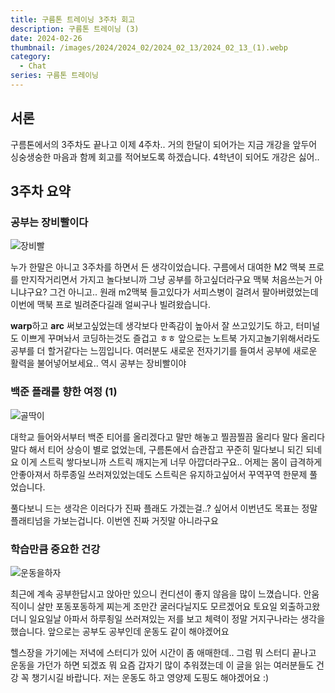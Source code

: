 ```yaml
---
title: 구름톤 트레이닝 3주차 회고
description: 구름톤 트레이닝 (3)
date: 2024-02-26
thumbnail: /images/2024/2024_02/2024_02_13/2024_02_13_(1).webp
category:
  - Chat
series: 구름톤 트레이닝
---
```


## 서론

구름톤에서의 3주차도 끝나고 이제 4주차.. 거의 한달이 되어가는 지금 개강을 앞두어 싱숭생숭한 마음과 함께 회고를 적어보도록 하겠습니다.
4학년이 되어도 개강은 싫어..

## 3주차 요약

### 공부는 장비빨이다

![장비빨](</images/2024/2024_02/2024_02_26/2024_02_26_(1).webp>)

누가 한말은 아니고 3주차를 하면서 든 생각이었습니다. 구름에서 대여한 M2 맥북 프로를 만지작거리면서 가지고 놀다보니까 그냥 공부를 하고싶더라구요
맥북 처음쓰는거 아니냐구요? 그건 아니고.. 원래 m2맥북 들고있다가 서피스병이 걸려서 팔아버렸었는데 이번에 맥북 프로 빌려준다길래 얼씨구나 빌려왔습니다.

**warp**하고 **arc** 써보고싶었는데 생각보다 만족감이 높아서 잘 쓰고있기도 하고, 터미널도 이쁘게 꾸며놔서 코딩하는것도 즐겁고 ㅎㅎ 앞으로는 노트북 가지고놀기위해서라도 공부를 더 할거같다는 느낌입니다.
여러분도 새로운 전자기기를 들여서 공부에 새로운 활력을 불어넣어보세요.. 역시 공부는 장비빨이야

### 백준 플래를 향한 여정 (1)

![골딱이](</images/2024/2024_02/2024_02_26/2024_02_26_(2).webp>)

대학교 들어와서부터 백준 티어를 올리겠다고 말만 해놓고 찔끔찔끔 올리다 말다 올리다 말다 해서 티어 상승이 별로 없었는데, 구름톤에서 습관잡고 꾸준히 밀다보니 되긴 되네요
이게 스트릭 쌓다보니까 스트릭 깨지는게 너무 아깝더라구요.. 어제는 몸이 급격하게 안좋아져서 하루종일 쓰러져있었는데도 스트릭은 유지하고싶어서 꾸역꾸역 한문제 풀었습니다.

풀다보니 드는 생각은 이러다가 진짜 플래도 가겠는걸..? 싶어서 이번년도 목표는 정말 플래티넘을 가보는겁니다. 이번엔 진짜 거짓말 아니라구요

### 학습만큼 중요한 건강

![운동을하자](</images/2024/2024_02/2024_02_26/2024_02_26_(3).webp>)

최근에 계속 공부한답시고 앉아만 있으니 컨디션이 좋지 않음을 많이 느꼈습니다. 안움직이니 살만 포동포동하게 찌는게 조만간 굴러다닐지도 모르겠어요
토요일 외출하고왔더니 일요일날 아파서 하루죙일 쓰러져있는 저를 보고 체력이 정말 거지구나라는 생각을 했습니다. 앞으로는 공부도 공부인데 운동도 같이 해야겠어요

헬스장을 가기에는 저녁에 스터디가 있어 시간이 좀 애매한데.. 그럼 뭐 스터디 끝나고 운동을 가던가 하면 되겠죠 뭐
요즘 갑자기 많이 추워졌는데 이 글을 읽는 여러분들도 건강 꼭 챙기시길 바랍니다. 저는 운동도 하고 영양제 도핑도 해야겠어요 :)
